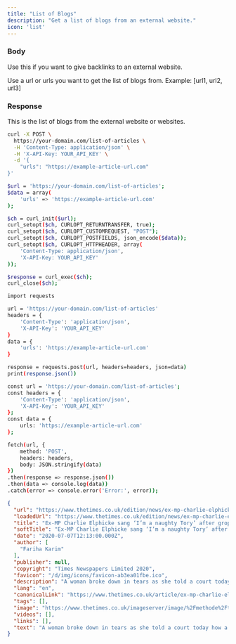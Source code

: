 ```yaml
---
title: "List of Blogs"
description: "Get a list of blogs from an external website."
icon: 'list'
---
```


### Body

Use this if you want to give backlinks to an external website.

<ParamField body="urls" type="string">
    Use a url or urls you want to get the list of blogs from. Example: 
    [url1, url2, url3]
</ParamField>


### Response

<ResponseField name="list_of_articles" type="string">
This is the list of blogs from the external website or websites.
</ResponseField>


<RequestExample>

```bash cURL
curl -X POST \
  https://your-domain.com/list-of-articles \
  -H 'Content-Type: application/json' \
  -H 'X-API-Key: YOUR_API_KEY' \
  -d '{
    "urls": "https://example-article-url.com"
}'

```

```bash PHP
$url = 'https://your-domain.com/list-of-articles';
$data = array(
    'urls' => 'https://example-article-url.com'
);

$ch = curl_init($url);
curl_setopt($ch, CURLOPT_RETURNTRANSFER, true);
curl_setopt($ch, CURLOPT_CUSTOMREQUEST, "POST");
curl_setopt($ch, CURLOPT_POSTFIELDS, json_encode($data));
curl_setopt($ch, CURLOPT_HTTPHEADER, array(
    'Content-Type: application/json',
    'X-API-Key: YOUR_API_KEY'
));

$response = curl_exec($ch);
curl_close($ch);

```

```bash Python
import requests

url = 'https://your-domain.com/list-of-articles'
headers = {
    'Content-Type': 'application/json',
    'X-API-Key': 'YOUR_API_KEY'
}
data = {
    'urls': 'https://example-article-url.com'
}

response = requests.post(url, headers=headers, json=data)
print(response.json())

```

```bash JavaScript
const url = 'https://your-domain.com/list-of-articles';
const headers = {
    'Content-Type': 'application/json',
    'X-API-Key': 'YOUR_API_KEY'
};
const data = {
    urls: 'https://example-article-url.com'
};

fetch(url, {
    method: 'POST',
    headers: headers,
    body: JSON.stringify(data)
})
.then(response => response.json())
.then(data => console.log(data))
.catch(error => console.error('Error:', error));

```


</RequestExample>

<ResponseExample>

```json Example Response 
{
  "url": "https://www.thetimes.co.uk/edition/news/ex-mp-charlie-elphicke-sang-i-m-a-naughty-tory-after-groping-woman-court-told-nnr6nlw89",
  "loadedUrl": "https://www.thetimes.co.uk/edition/news/ex-mp-charlie-elphicke-sang-i-m-a-naughty-tory-after-groping-woman-court-told-nnr6nlw89",
  "title": "Ex-MP Charlie Elphicke sang ‘I’m a naughty Tory’ after groping woman, court told",
  "softTitle": "Ex-MP Charlie Elphicke sang ‘I’m a naughty Tory’ after groping woman, court told",
  "date": "2020-07-07T12:13:00.000Z",
  "author": [
    "Fariha Karim"
  ],
  "publisher": null,
  "copyright": "Times Newspapers Limited 2020",
  "favicon": "/d/img/icons/favicon-ab3ea01fbe.ico",
  "description": "A woman broke down in tears as she told a court today how a former Tory MP sexually assaulted her at his home while his children were in bed.The woman, who cannot be identified for legal reasons, told",
  "lang": "en",
  "canonicalLink": "https://www.thetimes.co.uk/article/ex-mp-charlie-elphicke-sang-i-m-a-naughty-tory-after-groping-woman-court-told-nnr6nlw89",
  "tags": [],
  "image": "https://www.thetimes.co.uk/imageserver/image/%2Fmethode%2Ftimes%2Fprod%2Fweb%2Fbin%2Fdfdec16c-bf85-11ea-bb37-3d3cce807650.jpg?crop=3023%2C1700%2C238%2C316&resize=685",
  "videos": [],
  "links": [],
  "text": "A woman broke down in tears as she told a court today how a former Tory MP sexually assaulted her at his home while his children were in bed.\n\nThe woman, who cannot be identified for legal reasons, told Southwark crown court that Charlie Elphicke had invited her for a drink in 2007 while his wife Natalie was away on a business trip.\n\nShe said that the children were in bed and she had a cup of tea while Mr Elphicke drank wine in the garden and they chatted.\n\nAfter about an hour, she said, “the weather changed so he suggested they go inside to the lounge” and they shared a £40 bottle of wine.\n\nShe said they carried on talking in the living room"
}
```

</ResponseExample>


&nbsp;
#
&nbsp;
#
&nbsp;